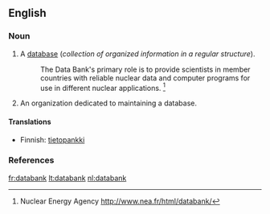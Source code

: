 ==English==

===Noun===
{{en-noun}}

# A [[database]] (''collection of organized information in a regular structure'').
#:The Data Bank's primary role is to provide scientists in member countries with reliable nuclear data and computer programs for use in different nuclear applications. <ref>Nuclear Energy Agency [[http://www.nea.fr/html/databank/]]</ref>
# An organization dedicated to maintaining a database.

====Translations====
{{top}}
*Finnish: [[tietopankki]]
{{bottom}}

===References===
<div class="references-small"><references/></div>

[[fr:databank]]
[[lt:databank]]
[[nl:databank]]